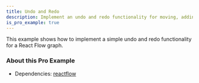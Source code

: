 ```yaml
---
title: Undo and Redo
description: Implement an undo and redo functionality for moving, adding, and deleting nodes and edges
is_pro_example: true
---
```



<ExampleLayout>
This example shows how to implement a simple undo and redo functionality for a React Flow graph.

<ProExampleViewer slug="undo-redo" />

### About this Pro Example

- Dependencies: [reactflow](https://www.npmjs.com/package/reactflow)

</ExampleLayout>
<RemoteCodeViewer
  source={`${process.env.NEXT_PUBLIC_EXAMPLES_URL}/examples/interaction/undo-redo/source.json`}
  preview={`${process.env.NEXT_PUBLIC_EXAMPLES_URL}/examples/interaction/undo-redo/index.html`}
  framework="react"
/>